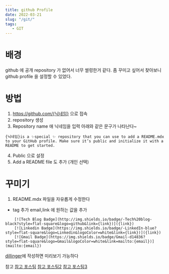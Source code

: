 ```yaml
---
title: github Profile
date: 2022-03-21
slug: "/git/"
tags:
   - GIT
---
```


# 배경
github 에
공개 repository 가 없어서
너무 썰렁한거 같다.
좀 꾸미고 싶어서 찾아보니 github profile 을 설정할 수 있었다.

# 방법

1. https://github.com/{닉네임} 으로 접속
2. repository 생성
3. Repository name 애 닉네임을 입력
아래와 같은 문구가 나타난다~
```
{닉네임}is a ✨special ✨ repository that you can use to add a README.mdx to your GitHub profile. Make sure it’s public and initialize it with a README to get started.
```
4. Public 으로 설정
5. Add a README file 도 추가 (개인 선택)

# 꾸미기
1. README.mdx 파일을 자유롭게 수정한다

* tag 추가
  email,link 에 원하는 값을 추가
```
    [![Tech Blog Badge](http://img.shields.io/badge/-Tech%20blog-black?style=flat-square&logo=github&link={link})]({link})
    [![Linkedin Badge](https://img.shields.io/badge/-LinkedIn-blue?style=flat-square&logo=Linkedin&logoColor=white&link={link})]({link})
    [![Gmail Badge](https://img.shields.io/badge/Gmail-d14836?style=flat-square&logo=Gmail&logoColor=white&link=mailto:{email})](mailto:{email})
```


[dillinger](https://dillinger.io/)에 작성하면 미리보기 가능하다

참고
[참고 포스팅](https://velog.io/@woo0_hooo/Github-github-profile-%EA%B0%84%EC%A7%80%EB%82%98%EA%B2%8C-%EA%BE%B8%EB%AF%B8%EA%B8%B0)
[참고 포스팅2](https://zzsza.github.io/development/2020/07/10/make-github-profile-readme/)
[참고 포스팅3](https://soo-vely-dev.tistory.com/159)